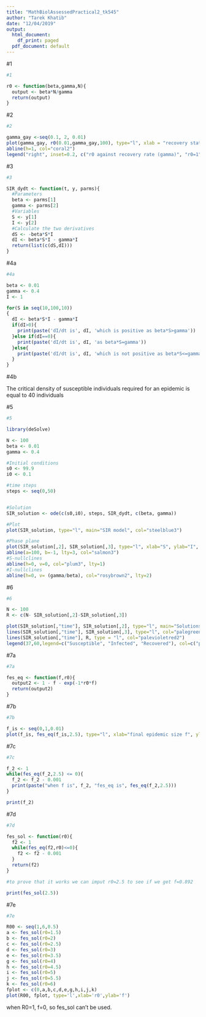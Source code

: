 ```yaml
---
title: "MathBiolAssessedPractical2_tk545"
author: "Tarek Khatib"
date: "12/04/2019"
output:
  html_document:
    df_print: paged
  pdf_document: default
---
```


#1

```r
#1

r0 <- function(beta,gamma,N){
  output <- beta*N/gamma
  return(output)
}
```

#2

```r
#2

gamma_gay <-seq(0.1, 2, 0.01)
plot(gamma_gay, r0(0.01,gamma_gay,100), type="l", xlab = "recovery state (gamma)", ylab = "r0", main = "r0 against recovery state (gamma)")
abline(h=1, col="coral2")
legend("right", inset=0.2, c("r0 against recovery rate (gamma)", "r0=1"), fill=c("black", "coral2"))
```

#3

```r
#3

SIR_dydt <- function(t, y, parms){
  #Parameters
  beta <- parms[1]
  gamma <- parms[2]
  #Variables
  S <- y[1]
  I <- y[2]
  #Calculate the two derivatives
  dS <- -beta*S*I
  dI <- beta*S*I - gamma*I
  return(list(c(dS,dI)))
}
```

#4a

```r
#4a

beta <- 0.01
gamma <- 0.4
I <- 1

for(S in seq(10,100,10))
{
  dI <- beta*S*I - gamma*I
  if(dI>0){
    print(paste('dI/dt is', dI, 'which is positive as beta*S>gamma'))
  }else if(dI==0){
    print(paste('dI/dt is', dI, 'as beta*S=gamma'))
  }else{
    print(paste('dI/dt is', dI, 'which is not positive as beta*S<=gamma'))
  }
}
```

#4b

The critical density of susceptible individuals required for an epidemic is equal to 40 individuals

#5

```r
#5

library(deSolve)

N <- 100
beta <- 0.01
gamma <- 0.4

#Initial conditions 
s0 <- 99.9
i0 <- 0.1

#time steps 
steps <- seq(0,50)


#Solution 
SIR_solution <- ode(c(s0,i0), steps, SIR_dydt, c(beta, gamma))

#Plot
plot(SIR_solution, type="l", main="SIR model", col="steelblue3")

#Phase plane
plot(SIR_solution[,2], SIR_solution[,3], type="l", xlab="S", ylab="I", main="Phase Plane", ylim=c(0,100))
abline(a=100, b=-1, lty=3, col="salmon3")
#S-nullclines 
abline(h=0, v=0, col="plum3", lty=1)
#I-nullclines 
abline(h=0, v= (gamma/beta), col="rosybrown2", lty=2)
```

#6

```r
#6

N <- 100
R <- c(N- SIR_solution[,2]-SIR_solution[,3])

plot(SIR_solution[,"time"], SIR_solution[,2], type="l", main="Solutions of SIR Model", xlab="time",ylab="S/I/R", col="paleturquoise2", ylim=c(0,100))
lines(SIR_solution[,"time"], SIR_solution[,3], type="l", col="palegreen2")
lines(SIR_solution[,"time"], R, type = "l", col="palevioletred2")
legend(37,60,legend=c("Susceptible", "Infected", "Recovered"), col=c("paleturquoise2", "palegreen2", "palevioletred2"), lty=1)
```

#7a

```r
#7a

fes_eq <- function(f,r0){
  output2 <- 1 - f - exp(-1*r0*f)
  return(output2)
}
```

#7b

```r
#7b

f_is <- seq(0,1,0.01)
plot(f_is, fes_eq(f_is,2.5), type="l", xlab="final epidemic size f", ylab="left hand side of equation", col="coral2")
```

#7c

```r
#7c

f_2 <- 1
while(fes_eq(f_2,2.5) <= 0){
  f_2 <- f_2 - 0.001
  print(paste("when f is", f_2, "fes_eq is", fes_eq(f_2,2.5)))
}

print(f_2)
```

#7d

```r
#7d

fes_sol <- function(r0){
  f2 <- 1
  while(fes_eq(f2,r0)<=0){
    f2 <- f2 - 0.001
  }
  return(f2)
}

#to prove that it works we can imput r0=2.5 to see if we get f=0.892

print(fes_sol(2.5))
```

#7e

```r
#7e

R00 <- seq(1,6,0.5)
a <- fes_sol(r0=1.5)
b <- fes_sol(r0=2)
c <- fes_sol(r0=2.5)
d <- fes_sol(r0=3)
e <- fes_sol(r0=3.5)
g <- fes_sol(r0=4)
h <- fes_sol(r0=4.5)
i <- fes_sol(r0=5)
j <- fes_sol(r0=5.5)
k <- fes_sol(r0=6)
fplot <- c(0,a,b,c,d,e,g,h,i,j,k)
plot(R00, fplot, type='l',xlab='r0',ylab='f')

```
when R0=1, f=0, so fes_sol can't be used.
